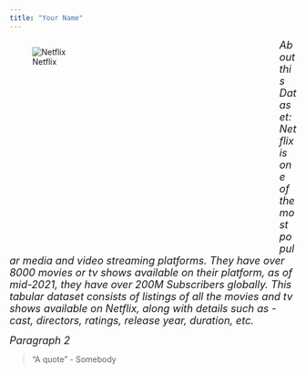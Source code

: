 ```yaml
---
title: "Your Name"
---
```


<div style= "float : left; position : relative; top: 0px; width : 450px; height : 360px; padding-right: 24px; margin-bottom : 0px">
![Netflix](./Netflix-logo-red-black-png.png)

</div>

<font size = "4"> 
*About this Dataset: Netflix is one of the most popular media and video streaming platforms. They have over 8000 movies or tv shows available on their platform, as of mid-2021, they have over 200M Subscribers globally. This tabular dataset consists of listings of all the movies and tv shows available on Netflix, along with details such as - cast, directors, ratings, release year, duration, etc.*  
</font>  
  
  
  
<font size = "4">
*Paragraph 2*  
</font>

>"A quote" - Somebody

